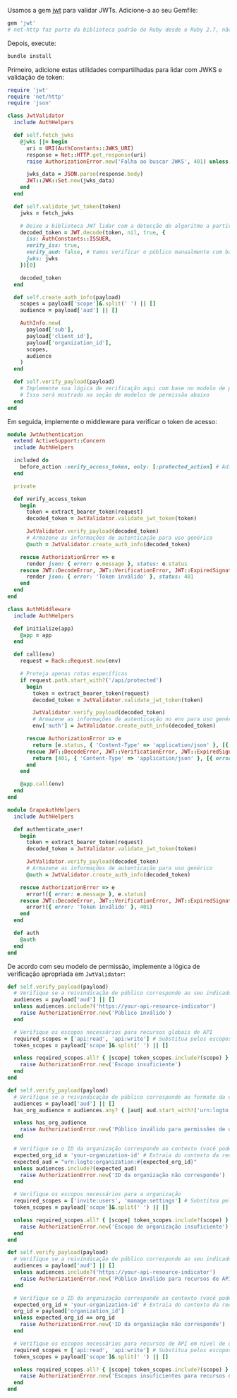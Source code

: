 
Usamos a gem [jwt](https://github.com/jwt/ruby-jwt) para validar JWTs. Adicione-a ao seu Gemfile:

```ruby title="Gemfile"
gem 'jwt'
# net-http faz parte da biblioteca padrão do Ruby desde o Ruby 2.7, não é necessário adicionar explicitamente
```

Depois, execute:

```bash
bundle install
```

Primeiro, adicione estas utilidades compartilhadas para lidar com JWKS e validação de token:

```ruby title="jwt_validator.rb"
require 'jwt'
require 'net/http'
require 'json'

class JwtValidator
  include AuthHelpers

  def self.fetch_jwks
    @jwks ||= begin
      uri = URI(AuthConstants::JWKS_URI)
      response = Net::HTTP.get_response(uri)
      raise AuthorizationError.new('Falha ao buscar JWKS', 401) unless response.is_a?(Net::HTTPSuccess)

      jwks_data = JSON.parse(response.body)
      JWT::JWK::Set.new(jwks_data)
    end
  end

  def self.validate_jwt_token(token)
    jwks = fetch_jwks

    # Deixe a biblioteca JWT lidar com a detecção do algoritmo a partir do JWKS
    decoded_token = JWT.decode(token, nil, true, {
      iss: AuthConstants::ISSUER,
      verify_iss: true,
      verify_aud: false, # Vamos verificar o público manualmente com base no modelo de permissão
      jwks: jwks
    })[0]

    decoded_token
  end

  def self.create_auth_info(payload)
    scopes = payload['scope']&.split(' ') || []
    audience = payload['aud'] || []

    AuthInfo.new(
      payload['sub'],
      payload['client_id'],
      payload['organization_id'],
      scopes,
      audience
    )
  end

  def self.verify_payload(payload)
    # Implemente sua lógica de verificação aqui com base no modelo de permissão
    # Isso será mostrado na seção de modelos de permissão abaixo
  end
end
```

Em seguida, implemente o middleware para verificar o token de acesso:

<Tabs groupId="api-framework">
  <TabItem value="rails" label="Rails">

```ruby title="app/controllers/concerns/jwt_authentication.rb"
module JwtAuthentication
  extend ActiveSupport::Concern
  include AuthHelpers

  included do
    before_action :verify_access_token, only: [:protected_action] # Adicione ações específicas
  end

  private

  def verify_access_token
    begin
      token = extract_bearer_token(request)
      decoded_token = JwtValidator.validate_jwt_token(token)

      JwtValidator.verify_payload(decoded_token)
      # Armazene as informações de autenticação para uso genérico
      @auth = JwtValidator.create_auth_info(decoded_token)

    rescue AuthorizationError => e
      render json: { error: e.message }, status: e.status
    rescue JWT::DecodeError, JWT::VerificationError, JWT::ExpiredSignature => e
      render json: { error: 'Token inválido' }, status: 401
    end
  end
end
```

  </TabItem>
  <TabItem value="sinatra" label="Sinatra">

```ruby title="auth_middleware.rb"
class AuthMiddleware
  include AuthHelpers

  def initialize(app)
    @app = app
  end

  def call(env)
    request = Rack::Request.new(env)

    # Proteja apenas rotas específicas
    if request.path.start_with?('/api/protected')
      begin
        token = extract_bearer_token(request)
        decoded_token = JwtValidator.validate_jwt_token(token)

        JwtValidator.verify_payload(decoded_token)
        # Armazene as informações de autenticação no env para uso genérico
        env['auth'] = JwtValidator.create_auth_info(decoded_token)

      rescue AuthorizationError => e
        return [e.status, { 'Content-Type' => 'application/json' }, [{ error: e.message }.to_json]]
      rescue JWT::DecodeError, JWT::VerificationError, JWT::ExpiredSignature => e
        return [401, { 'Content-Type' => 'application/json' }, [{ error: 'Token inválido' }.to_json]]
      end
    end

    @app.call(env)
  end
end
```

  </TabItem>
  <TabItem value="grape" label="Grape">

```ruby title="auth_helpers.rb"
module GrapeAuthHelpers
  include AuthHelpers

  def authenticate_user!
    begin
      token = extract_bearer_token(request)
      decoded_token = JwtValidator.validate_jwt_token(token)

      JwtValidator.verify_payload(decoded_token)
      # Armazene as informações de autenticação para uso genérico
      @auth = JwtValidator.create_auth_info(decoded_token)

    rescue AuthorizationError => e
      error!({ error: e.message }, e.status)
    rescue JWT::DecodeError, JWT::VerificationError, JWT::ExpiredSignature => e
      error!({ error: 'Token inválido' }, 401)
    end
  end

  def auth
    @auth
  end
end
```

  </TabItem>
</Tabs>

De acordo com seu modelo de permissão, implemente a lógica de verificação apropriada em `JwtValidator`:

<Tabs groupId="permission-models">
<TabItem value="global-api-resources" label="Recursos globais de API">

```ruby title="jwt_validator.rb"
def self.verify_payload(payload)
  # Verifique se a reivindicação de público corresponde ao seu indicador de recurso de API
  audiences = payload['aud'] || []
  unless audiences.include?('https://your-api-resource-indicator')
    raise AuthorizationError.new('Público inválido')
  end

  # Verifique os escopos necessários para recursos globais de API
  required_scopes = ['api:read', 'api:write'] # Substitua pelos escopos necessários
  token_scopes = payload['scope']&.split(' ') || []

  unless required_scopes.all? { |scope| token_scopes.include?(scope) }
    raise AuthorizationError.new('Escopo insuficiente')
  end
end
```

</TabItem>
<TabItem value="organization-permissions" label="Permissões de organização (não-API)">

```ruby title="jwt_validator.rb"
def self.verify_payload(payload)
  # Verifique se a reivindicação de público corresponde ao formato da organização
  audiences = payload['aud'] || []
  has_org_audience = audiences.any? { |aud| aud.start_with?('urn:logto:organization:') }

  unless has_org_audience
    raise AuthorizationError.new('Público inválido para permissões de organização')
  end

  # Verifique se o ID da organização corresponde ao contexto (você pode precisar extrair isso do contexto da requisição)
  expected_org_id = 'your-organization-id' # Extraia do contexto da requisição
  expected_aud = "urn:logto:organization:#{expected_org_id}"
  unless audiences.include?(expected_aud)
    raise AuthorizationError.new('ID da organização não corresponde')
  end

  # Verifique os escopos necessários para a organização
  required_scopes = ['invite:users', 'manage:settings'] # Substitua pelos escopos necessários
  token_scopes = payload['scope']&.split(' ') || []

  unless required_scopes.all? { |scope| token_scopes.include?(scope) }
    raise AuthorizationError.new('Escopo de organização insuficiente')
  end
end
```

</TabItem>
<TabItem value="organization-level-api-resources" label="Recursos de API em nível de organização">

```ruby title="jwt_validator.rb"
def self.verify_payload(payload)
  # Verifique se a reivindicação de público corresponde ao seu indicador de recurso de API
  audiences = payload['aud'] || []
  unless audiences.include?('https://your-api-resource-indicator')
    raise AuthorizationError.new('Público inválido para recursos de API em nível de organização')
  end

  # Verifique se o ID da organização corresponde ao contexto (você pode precisar extrair isso do contexto da requisição)
  expected_org_id = 'your-organization-id' # Extraia do contexto da requisição
  org_id = payload['organization_id']
  unless expected_org_id == org_id
    raise AuthorizationError.new('ID da organização não corresponde')
  end

  # Verifique os escopos necessários para recursos de API em nível de organização
  required_scopes = ['api:read', 'api:write'] # Substitua pelos escopos necessários
  token_scopes = payload['scope']&.split(' ') || []

  unless required_scopes.all? { |scope| token_scopes.include?(scope) }
    raise AuthorizationError.new('Escopos insuficientes para recursos de API em nível de organização')
  end
end
```

</TabItem>
</Tabs>
